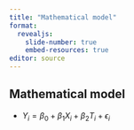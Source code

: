 ```yaml
---
title: "Mathematical model"
format: 
  revealjs:
    slide-number: true
    embed-resources: true
editor: source
---
```


## Mathematical model

-   $Y_i=\beta_0+\beta_1 X_i+\beta_2 T_i+\epsilon_i$

::: notes

:::


